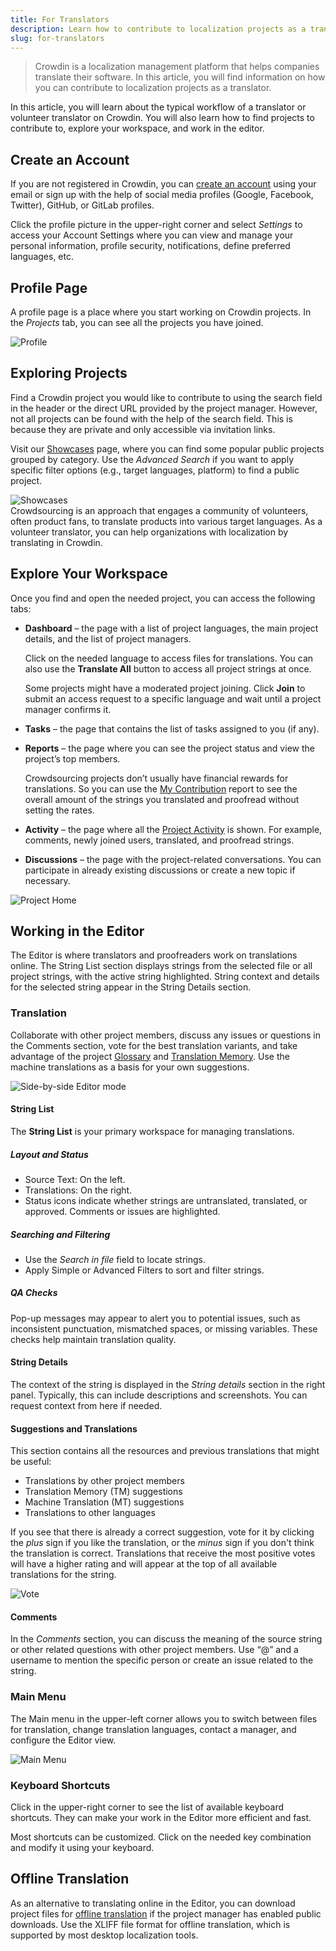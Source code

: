 ```yaml
---
title: For Translators
description: Learn how to contribute to localization projects as a translator
slug: for-translators
---
```



> Crowdin is a localization management platform that helps companies translate their software. In this article, you will find information on how you can contribute to localization projects as a translator.

In this article, you will learn about the typical workflow of a translator or volunteer translator on Crowdin. You will also learn how to find projects to contribute to, explore your workspace, and work in the editor.

## Create an Account

If you are not registered in Crowdin, you can [create an account](https://accounts.crowdin.com/register) using your email or sign up with the help of social media profiles (Google, Facebook, Twitter), GitHub, or GitLab profiles.

Click the profile picture in the upper-right corner and select *Settings* to access your Account Settings where you can view and manage your personal information, profile security, notifications, define preferred languages, etc.

<LinkCard
  title="Account Settings"
  href="/account-settings/"
/>

## Profile Page

A profile page is a place where you start working on Crowdin projects. In the *Projects* tab, you can see all the projects you have joined.

<Image src={profileFull} alt="Profile" />

## Exploring Projects

Find a Crowdin project you would like to contribute to using the search field in the header or the direct URL provided by the project manager. However, not all projects can be found with the help of the search field. This is because they are private and only accessible via invitation links.

Visit our [Showcases](https://crowdin.com/projects#showcases) page, where you can find some popular public projects grouped by category. Use the *Advanced Search* if you want to apply specific filter options (e.g., target languages, platform) to find a public project.

<Image src={showcases} alt="Showcases" />

<Aside type="tip" title="Volunteer translator?">
  Crowdsourcing is an approach that engages a community of volunteers, often product fans, to translate products into various target languages. As a volunteer translator, you can help organizations with localization by translating in Crowdin.
</Aside>

## Explore Your Workspace

Once you find and open the needed project, you can access the following tabs:

* **Dashboard** &ndash; the page with a list of project languages, the main project details, and the list of project managers.

  Click on the needed language to access files for translations. You can also use the **Translate All** button to access all project strings at once.

  <Aside type="caution">
    Some projects might have a moderated project joining. Click <b>Join</b> to submit an access request to a specific language and wait until a project manager confirms it.
  </Aside>

* **Tasks** &ndash; the page that contains the list of tasks assigned to you (if any).

* **Reports** &ndash; the page where you can see the project status and view the project’s top members.

  Crowdsourcing projects don’t usually have financial rewards for translations. So you can use the [My Contribution](/contributor-reports/) report to see the overall amount of the strings you translated and proofread without setting the rates.

* **Activity** &ndash; the page where all the [Project Activity](/project-activity/) is shown. For example, comments, newly joined users, translated, and proofread strings.

* **Discussions** &ndash; the page with the project-related conversations. You can participate in already existing discussions or create a new topic if necessary.

<Image src={projectDashboard} alt="Project Home" />

## Working in the Editor

The Editor is where translators and proofreaders work on translations online. The String List section displays strings from the selected file or all project strings, with the active string highlighted. String context and details for the selected string appear in the String Details section.

<LinkCard
  title="Online Editor"
  href="/online-editor/"
/>

### Translation

Collaborate with other project members, discuss any issues or questions in the Comments section, vote for the best translation variants, and take advantage of the project [Glossary](/glossary/) and [Translation Memory](/translation-memory/). Use the machine translations as a basis for your own suggestions.

<Image src={sbsEditor} alt="Side-by-side Editor mode" />

#### String List

The **String List** is your primary workspace for managing translations.

##### Layout and Status

* Source Text: On the left.
* Translations: On the right.
* Status icons indicate whether strings are untranslated, translated, or approved. Comments or issues are highlighted.

##### Searching and Filtering

* Use the *Search in file* field to locate strings.
* Apply Simple or Advanced Filters to sort and filter strings.

##### QA Checks

Pop-up messages may appear to alert you to potential issues, such as inconsistent punctuation, mismatched spaces, or missing variables. These checks help maintain translation quality.

#### String Details

The context of the string is displayed in the *String details* section in the right panel. Typically, this can include descriptions and screenshots. You can request context from here if needed.

#### Suggestions and Translations

This section contains all the resources and previous translations that might be useful:

* Translations by other project members
* Translation Memory (TM) suggestions
* Machine Translation (MT) suggestions
* Translations to other languages

If you see that there is already a correct suggestion, vote for it by clicking the *plus* <Icon name="mdi:plus" class="inline-icon" /> sign if you like the translation, or the *minus* <Icon name="mdi:minus" class="inline-icon" /> sign if you don't think the translation is correct. Translations that receive the most positive votes will have a higher rating and will appear at the top of all available translations for the string.

<Image src={vote} alt="Vote" />

#### Comments

In the *Comments* section, you can discuss the meaning of the source string or other related questions with other project members. Use “@” and a username to mention the specific person or create an issue related to the string.

### Main Menu

The Main menu <Icon name="mdi:menu" class="inline-icon" /> in the upper-left corner allows you to switch between files for translation, change translation languages, contact a manager, and configure the Editor view.

<Image src={volunteerEditorMenu} alt="Main Menu" />

### Keyboard Shortcuts

Click <Icon name="mdi:keyboard" class="inline-icon" /> in the upper-right corner to see the list of available keyboard shortcuts. They can make your work in the Editor more efficient and fast.

Most shortcuts can be customized. Click on the needed key combination and modify it using your keyboard.


## Offline Translation

As an alternative to translating online in the Editor, you can download project files for [offline translation](/offline-translation/) if the project manager has enabled public downloads. Use the XLIFF file format for offline translation, which is supported by most desktop localization tools.
